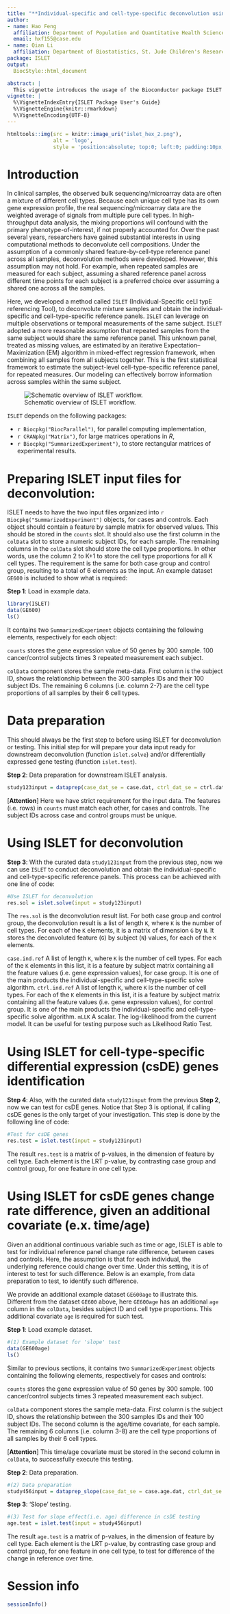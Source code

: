 ```yaml
---
title: "**Individual-specific and cell-type-specific deconvolution using ISLET**"
author:
- name: Hao Feng
  affiliation: Department of Population and Quantitative Health Sciences, Case Western Reserve University
  email: hxf155@case.edu
- name: Qian Li
  affiliation: Department of Biostatistics, St. Jude Children's Research Hospital
package: ISLET
output:
  BiocStyle::html_document

abstract: |
  This vignette introduces the usage of the Bioconductor package ISLET (Individual-Specific ceLl typE referencing Tool). ISLET can deconvolute mixture samples and obtain the individual-specific and cell-type-specific reference panels. ISLET also offers functions to detect cell-type specific differential expression (csDE) genes. Additionally, it can test for csDE genes change rate difference, given an additional covariate (e.x. time/age), between two groups of interest. ISLET is based on rigorous statistical framework of Expectation–Maximization(EM) algorithm, and has parallel computing embedded to provide superior computational performance.
vignette: |
  %\VignetteIndexEntry{ISLET Package User's Guide}
  %\VignetteEngine{knitr::rmarkdown}
  %\VignetteEncoding{UTF-8}
---
```


```r
htmltools::img(src = knitr::image_uri("islet_hex_2.png"), 
               alt = 'logo', 
               style = 'position:absolute; top:0; left:0; padding:10px; height:280px')
```

# Introduction

In clinical samples, the observed bulk sequencing/microarray data are often a mixture of different cell types. Because each unique cell type has its own gene expression profile, the real sequencing/microarray data are the weighted average of signals from multiple pure cell types. In high-throughput data analysis, the mixing proportions will confound with the primary phenotype-of-interest, if not properly accounted for. Over the past several years, researchers have gained substantial interests in using computational methods to deconvolute cell compositions. Under the assumption of a commonly shared feature-by-cell-type reference panel across all samples, deconvolution methods were developed. However, this assumption may not hold. For example, when repeated samples are measured for each subject, assuming a shared reference panel across different time points for each subject is a preferred choice over assuming a shared one across all the samples.

Here, we developed a method called `ISLET` (Individual-Specific ceLl typE referencing Tool), to deconvolute mixture samples and obtain the individual-specific and cell-type-specific reference panels. `ISLET` can leverage on multiple observations or temporal measurements of the same subject. `ISLET` adopted a more reasonable assumption that repeated samples from the same subject would share the same reference panel. This unknown panel, treated as missing values, are estimated by an iterative Expectation--Maximization (EM) algorithm in mixed-effect regression framework, when combining all samples from all subjects together. This is the first statistical framework to estimate the subject-level cell-type-specific reference panel, for repeated measures. Our modeling can effectively borrow information across samples within the same subject.

![Schematic overview of ISLET workflow.](fig1.png)

`ISLET` depends on the following packages:

-   `r Biocpkg("BiocParallel")`, for parallel computing implementation,
-   `r CRANpkg("Matrix")`, for large matrices operations in *R*,
-   `r Biocpkg("SummarizedExperiment")`, to store rectangular matrices of experimental results.

# Preparing ISLET input files for deconvolution:

ISLET needs to have the two input files organized into `r Biocpkg("SummarizedExperiment")` objects, for cases and controls. Each object should contain a feature by sample matrix for observed values. This should be stored in the `counts` slot. It should also use the first column in the `colData` slot to store a numeric subject IDs, for each sample. The remaining columns in the `colData` slot should store the cell type proportions. In other words, use the column 2 to K+1 to store the cell type proportions for all K cell types. The requirement is the same for both case group and control group, resulting to a total of 6 elements as the input. An example dataset `GE600` is included to show what is required:

**Step 1**: Load in example data.

```r
library(ISLET)
data(GE600)
ls()
```

It contains two `SummarizedExperiment` objects containing the following elements, respectively for each object:

`counts` stores the gene expression value of 50 genes by 300 sample. 100 cancer/control subjects times 3 repeated measurement each subject.

`colData` component stores the sample meta-data. First column is the subject ID, shows the relationship between the 300 samples IDs and their 100 subject IDs. The remaining 6 columns (i.e. column 2-7) are the cell type proportions of all samples by their 6 cell types.

# Data preparation

This should always be the first step to before using ISLET for deconvolution or testing. This initial step for will prepare your data input ready for downstream deconvolution (function `islet.solve`) and/or differentially expressed gene testing (function `islet.test`).

**Step 2**: Data preparation for downstream ISLET analysis.

```r
study123input = dataprep(case_dat_se = case.dat, ctrl_dat_se = ctrl.dat)
```

[**Attention**] Here we have strict requirement for the input data. The features (i.e. rows) in `counts` must match each other, for cases and controls. The subject IDs across case and control groups must be unique.

# Using ISLET for deconvolution

**Step 3**: With the curated data `study123input` from the previous step, now we can use `ISLET` to conduct deconvolution and obtain the individual-specific and cell-type-specific reference panels. This process can be achieved with one line of code:

```r
#Use ISLET for deconvolution
res.sol = islet.solve(input = study123input)
```

The `res.sol` is the deconvolution result list. For both case group and control group, the deconvolution result is a list of length `K`, where `K` is the number of cell types. For each of the `K` elements, it is a matrix of dimension `G` by `N`. It stores the deconvoluted feature (`G`) by subject (`N`) values, for each of the `K` elements.

`case.ind.ref` A list of length `K`, where `K` is the number of cell types. For each of the `K` elements in this list, it is a feature by subject matrix containing all the feature values (i.e. gene expression values), for case group. It is one of the main products the individual-specific and cell-type-specific solve algorithm. 
`ctrl.ind.ref` A list of length `K`, where `K` is the number of cell types. For each of the `K` elements in this list, it is a feature by subject matrix containing all the feature values (i.e. gene expression values), for control group. It is one of the main products the individual-specific and cell-type-specific solve algorithm. 
`mLLK` A scalar. The log-likelihood from the current model. It can be useful for testing purpose such as Likelihood Ratio Test.

# Using ISLET for cell-type-specific differential expression (csDE) genes identification

**Step 4**: Also, with the curated data `study123input` from the previous **Step 2**, now we can test for csDE genes. Notice that Step 3 is optional, if calling csDE genes is the only target of your investigation. This step is done by the following line of code:

```r
#Test for csDE genes
res.test = islet.test(input = study123input)
```

The result `res.test` is a matrix of p-values, in the dimension of feature by cell type. Each element is the LRT p-value, by contrasting case group and control group, for one feature in one cell type.

# Using ISLET for csDE genes change rate difference, given an additional covariate (e.x. time/age)

Given an additional continuous variable such as time or age, ISLET is able to test for individual reference panel change rate difference, between cases and controls. Here, the assumption is that for each individual, the underlying reference could change over time. Under this setting, it is of interest to test for such difference. Below is an example, from data preparation to test, to identify such difference.

We provide an additional example dataset `GE600age` to illustrate this. Different from the dataset `GE600` above, here `GE600age` has an additional `age` column in the `colData`, besides subject ID and cell type proportions. This additional covariate `age` is required for such test. 

**Step 1**: Load example dataset. 
```r
#(1) Example dataset for 'slope' test
data(GE600age)
ls()
```

Similar to previous sections, it contains two `SummarizedExperiment` objects containing the following elements, respectively for cases and controls:

`counts` stores the gene expression value of 50 genes by 300 sample. 100 cancer/control subjects times 3 repeated measurement each subject.

`colData` component stores the sample meta-data. First column is the subject ID, shows the relationship between the 300 samples IDs and their 100 subject IDs. The second column is the age/time covariate, for each sample. The remaining 6 columns (i.e. column 3-8) are the cell type proportions of all samples by their 6 cell types.

[**Attention**] This time/age covariate must be stored in the second column in `colData`, to successfully execute this testing. 

**Step 2**: Data preparation.
```r
#(2) Data preparation
study456input = dataprep_slope(case_dat_se = case.age.dat, ctrl_dat_se = ctrl.age.dat)
```

**Step 3**: 'Slope' testing. 
```r
#(3) Test for slope effect(i.e. age) difference in csDE testing
age.test = islet.test(input = study456input)
```

The result `age.test` is a matrix of p-values, in the dimension of feature by cell type. Each element is the LRT p-value, by contrasting case group and control group, for one feature in one cell type, to test for difference of the change in reference over time.

# Session info {.unnumbered}

```r
sessionInfo()
```
